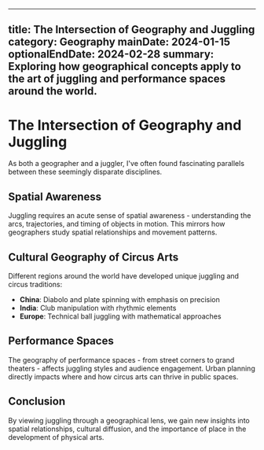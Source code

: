 
---
title: The Intersection of Geography and Juggling
category: Geography
mainDate: 2024-01-15
optionalEndDate: 2024-02-28
summary: Exploring how geographical concepts apply to the art of juggling and performance spaces around the world.
---

# The Intersection of Geography and Juggling

As both a geographer and a juggler, I've often found fascinating parallels between these seemingly disparate disciplines.

## Spatial Awareness

Juggling requires an acute sense of spatial awareness - understanding the arcs, trajectories, and timing of objects in motion. This mirrors how geographers study spatial relationships and movement patterns.

## Cultural Geography of Circus Arts

Different regions around the world have developed unique juggling and circus traditions:

- **China**: Diabolo and plate spinning with emphasis on precision
- **India**: Club manipulation with rhythmic elements
- **Europe**: Technical ball juggling with mathematical approaches

## Performance Spaces

The geography of performance spaces - from street corners to grand theaters - affects juggling styles and audience engagement. Urban planning directly impacts where and how circus arts can thrive in public spaces.

## Conclusion

By viewing juggling through a geographical lens, we gain new insights into spatial relationships, cultural diffusion, and the importance of place in the development of physical arts.

